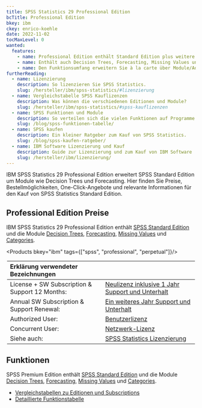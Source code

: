 ```yaml
---
title: SPSS Statistics 29 Professional Edition
bcTitle: Professional Edition
bkey: ibm
ckey: enrico-koehle
date: 2022-11-02
tocMaxLevel: 0
wanted:
  features:
    - name: Professional Edition enthält Standard Edition plus weitere Zusatzmodule
    - name: Enthält auch Decision Trees, Forecasting, Missing Values und Categories
    - name: Den Funktionsumfang erweitern Sie à la carte über Module/Add-ons
furtherReading:
  - name: Lizenzierung
    description: So lizenzieren Sie SPSS Statistics.
    slug: /hersteller/ibm/spss-statistics/#lizenzierung
  - name: Vergleichstabelle SPSS Kauflizenzen
    description: Was können die verschiedenen Editionen und Module?
    slug: /hersteller/ibm/spss-statistics/#spss-kauflizenzen
  - name: SPSS Funktionen und Module
    description: So verteilen sich die vielen Funktionen auf Programme und Module.
    slug: /blog/spss-funktionen-tabelle/
  - name: SPSS kaufen
    description: Ein kleiner Ratgeber zum Kauf von SPSS Statistics.
    slug: /blog/spss-kaufen-ratgeber/
  - name: IBM Software Lizenzierung und Kauf
    description: Guide zur Lizenzierung und zum Kauf von IBM Software
    slug: /hersteller/ibm/lizenzierung/
---
```


<Intro>


IBM SPSS Statistics 29 Professional Edition erweitert SPSS Standard Edition um Module wie Decision Trees und Forecasting. Hier finden Sie Preise, Bestellmöglichkeiten, One-Click-Angebote und relevante Informationen für den Kauf von SPSS Statistics Standard Edition.

</Intro>

<TOC />

## Professional Edition Preise

IBM SPSS Statistics 29 Professional Edition enthält [SPSS Standard Edition](/hersteller/ibm/spss-statistics/standard/) und die Module [Decision Trees](/hersteller/ibm/spss-statistics/decision-trees/), [Forecasting](/hersteller/ibm/spss-statistics/forecasting/), [Missing Values](/hersteller/ibm/spss-statistics/missing-values/) und [Categories](/hersteller/ibm/spss-statistics/categories/).

<Products bkey="ibm" tags={["spss", "professional", "perpetual"]}/>

<Legend>

|Erklärung verwendeter Bezeichnungen|                                                                                                                     |
|:---------------------------------------------|:---------------------------------------------------------------------------------------------------------|
|License + SW Subscription & Support 12 Months:|[Neulizenz inklusive 1 Jahr Support und Unterhalt](/hersteller/ibm/spss-statistics/#support-und-unterhalt)|
|Annual SW Subscription & Support Renewal:     |[Ein weiteres Jahr Support und Unterhalt](/hersteller/ibm/spss-statistics/#support-und-unterhalt)         |
|Authorized User:                              |[Benutzerlizenz](/hersteller/ibm/spss-statistics/#authorized-user)                                        |
|Concurrent User:                              |[Netzwerk-Lizenz](/hersteller/ibm/spss-statistics/#concurrent-user)                                       |
|Siehe auch:                                   |[SPSS Statistics Lizenzierung](/hersteller/ibm/spss-statistics/#lizenzierung)                             |

</Legend>

## Funktionen

SPSS Premium Edition enthält [SPSS Standard Edition](/hersteller/ibm/spss-statistics/standard/) und die Module [Decision Trees](/hersteller/ibm/spss-statistics/decision-trees/), [Forecasting](/hersteller/ibm/spss-statistics/forecasting/), [Missing Values](/hersteller/ibm/spss-statistics/missing-values/) und [Categories](/hersteller/ibm/spss-statistics/categories/).

<ArrowList>

- [Vergleichstabellen zu Editionen und Subscriptions](/hersteller/ibm/spss-statistics/#vergleichstabellen)
- [Detaillierte Funktionstabelle](/blog/spss-funktionen-tabelle/)

</ArrowList>
